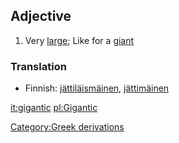 ==Adjective==
# Very [[large]]; Like for a [[giant]]

===Translation===
*Finnish: [[jättiläismäinen]], [[jättimäinen]]

[[it:gigantic]]
[[pl:Gigantic]]
[[Category:Greek derivations]]